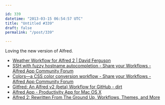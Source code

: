 ```yaml
---

id: 339
datetime: "2013-03-15 06:54:57 UTC"
title: "Untitled #339"
draft: false
permalink: "/post/339"

---
```


Loving the new version of Alfred. 

* [Weather Workflow for Alfred 2 | David Ferguson](http://dferg.us/weather-for-alfred-2/)
* [SSH with fuzzy hostname autocompletion - Share your Workflows - Alfred App Community Forum](http://www.alfredforum.com/topic/826-ssh-with-fuzzy-hostname-autocompletion/)
* [Colors—a CSS color conversion workflow - Share your Workflows - Alfred App Community Forum](https://www.alfredforum.com/topic/805-colors—convert-color-formats-access-the-os-x-color-panel/)
* [Gitfred: An Alfred v2 \(beta\) Workflow for GitHub - dirt](http://www.dirtdon.com/?p=1509)
* [Alfred App - Productivity App for Mac OS X](http://www.alfredapp.com/)
* [Alfred 2: Rewritten From The Ground Up, Workflows, Themes, and More](http://www.macstories.net/reviews/alfred-2-rewritten-from-the-ground-up-workflows-themes-and-more/)


